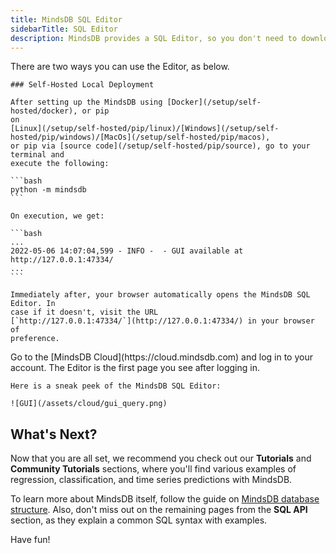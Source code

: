 ```yaml
---
title: MindsDB SQL Editor
sidebarTitle: SQL Editor
description: MindsDB provides a SQL Editor, so you don't need to download additional SQL clients to connect to MindsDB.
---
```


There are two ways you can use the Editor, as below.

<Tabs>
  <Tab title="How to Use the MindsDB SQL Editor">

    ### Self-Hosted Local Deployment

    After setting up the MindsDB using [Docker](/setup/self-hosted/docker), or pip
    on
    [Linux](/setup/self-hosted/pip/linux)/[Windows](/setup/self-hosted/pip/windows)/[MacOs](/setup/self-hosted/pip/macos),
    or pip via [source code](/setup/self-hosted/pip/source), go to your terminal and
    execute the following:

    ```bash
    python -m mindsdb
    ```

    On execution, we get:

    ```bash
    ...
    2022-05-06 14:07:04,599 - INFO -  - GUI available at http://127.0.0.1:47334/
    ...
    ```

    Immediately after, your browser automatically opens the MindsDB SQL Editor. In
    case if it doesn't, visit the URL
    [`http://127.0.0.1:47334/`](http://127.0.0.1:47334/) in your browser of
    preference.

  </Tab>
  <Tab title="MindsDB Cloud">
    Go to the [MindsDB Cloud](https://cloud.mindsdb.com) and log in to your account. The Editor is the first page you see after logging in.

    Here is a sneak peek of the MindsDB SQL Editor:

    ![GUI](/assets/cloud/gui_query.png)

  </Tab>
</Tabs>

## What's Next?

Now that you are all set, we recommend you check out our **Tutorials** and
**Community Tutorials** sections, where you'll find various examples of
regression, classification, and time series predictions with MindsDB.

To learn more about MindsDB itself, follow the guide on
[MindsDB database structure](/sql/table-structure/). Also, don't miss out on the
remaining pages from the **SQL API** section, as they explain a common SQL
syntax with examples.

Have fun!
